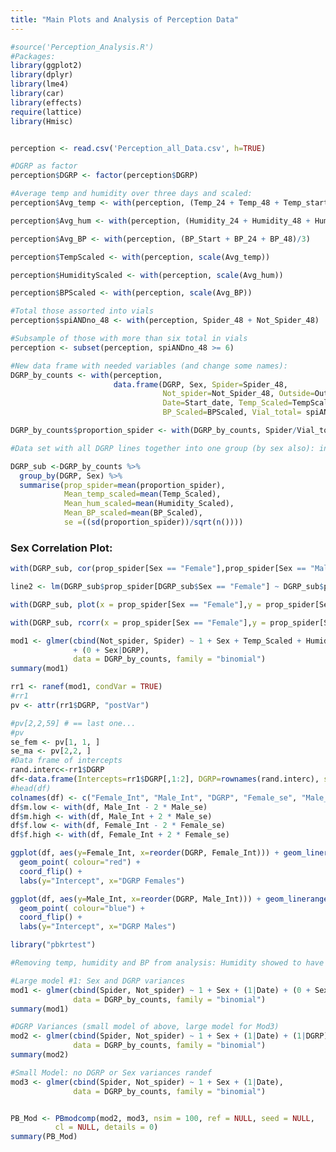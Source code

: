 ```yaml
---
title: "Main Plots and Analysis of Perception Data"
---
```


```r
#source('Perception_Analysis.R')
#Packages:
library(ggplot2)
library(dplyr)
library(lme4)
library(car)
library(effects)
require(lattice)
library(Hmisc)


perception <- read.csv('Perception_all_Data.csv', h=TRUE)

#DGRP as factor
perception$DGRP <- factor(perception$DGRP)

#Average temp and humidity over three days and scaled:
perception$Avg_temp <- with(perception, (Temp_24 + Temp_48 + Temp_start)/3)

perception$Avg_hum <- with(perception, (Humidity_24 + Humidity_48 + Humidity_start)/3)

perception$Avg_BP <- with(perception, (BP_Start + BP_24 + BP_48)/3)

perception$TempScaled <- with(perception, scale(Avg_temp))

perception$HumidityScaled <- with(perception, scale(Avg_hum))

perception$BPScaled <- with(perception, scale(Avg_BP))

#Total those assorted into vials
perception$spiANDno_48 <- with(perception, Spider_48 + Not_Spider_48)

#Subsample of those with more than six total in vials
perception <- subset(perception, spiANDno_48 >= 6)

#New data frame with needed variables (and change some names):
DGRP_by_counts <- with(perception,
                       data.frame(DGRP, Sex, Spider=Spider_48,
                                  Not_spider=Not_Spider_48, Outside=Outside_48,
                                  Date=Start_date, Temp_Scaled=TempScaled, Humidity_Scaled=HumidityScaled,
                                  BP_Scaled=BPScaled, Vial_total= spiANDno_48, Number=Number))

DGRP_by_counts$proportion_spider <- with(DGRP_by_counts, Spider/Vial_total)

#Data set with all DGRP lines together into one group (by sex also): inclueds mean temperature scales (and humidity) and the mean proportion with spiders and SE

DGRP_sub <-DGRP_by_counts %>%
  group_by(DGRP, Sex) %>%
  summarise(prop_spider=mean(proportion_spider),
            Mean_temp_scaled=mean(Temp_Scaled),
            Mean_hum_scaled=mean(Humidity_Scaled),
            Mean_BP_scaled=mean(BP_Scaled),
            se =((sd(proportion_spider))/sqrt(n())))

```


### Sex Correlation Plot:
```r
with(DGRP_sub, cor(prop_spider[Sex == "Female"],prop_spider[Sex == "Male"] ))
```

```r
line2 <- lm(DGRP_sub$prop_spider[DGRP_sub$Sex == "Female"] ~ DGRP_sub$prop_spider[DGRP_sub$Sex == "Male"])

with(DGRP_sub, plot(x = prop_spider[Sex == "Female"],y = prop_spider[Sex == "Male"], xlab = "Females", ylab = "Males", abline(line2), main = "Male Female correlation: proportion with spider"))
```

```r
with(DGRP_sub, rcorr(x = prop_spider[Sex == "Female"],y = prop_spider[Sex == "Male"]))

```


```r
mod1 <- glmer(cbind(Not_spider, Spider) ~ 1 + Sex + Temp_Scaled + Humidity_Scaled + BP_Scaled + (1|Date) 
              + (0 + Sex|DGRP), 
              data = DGRP_by_counts, family = "binomial")
summary(mod1)
```


```r
rr1 <- ranef(mod1, condVar = TRUE)
#rr1
pv <- attr(rr1$DGRP, "postVar")

#pv[2,2,59] # == last one...
#pv
se_fem <- pv[1, 1, ]
se_ma <- pv[2,2, ]
#Data frame of intercepts
rand.interc<-rr1$DGRP
df<-data.frame(Intercepts=rr1$DGRP[,1:2], DGRP=rownames(rand.interc), se_female=se_fem, se_male=se_ma)
#head(df)
colnames(df) <- c("Female_Int", "Male_Int", "DGRP", "Female_se", "Male_se")
df$m.low <- with(df, Male_Int - 2 * Male_se)
df$m.high <- with(df, Male_Int + 2 * Male_se)
df$f.low <- with(df, Female_Int - 2 * Female_se)
df$f.high <- with(df, Female_Int + 2 * Female_se)

ggplot(df, aes(y=Female_Int, x=reorder(DGRP, Female_Int))) + geom_linerange(aes(ymin=f.low, ymax=f.high), colour="black") + 
  geom_point( colour="red") + 
  coord_flip() + 
  labs(y="Intercept", x="DGRP Females")

ggplot(df, aes(y=Male_Int, x=reorder(DGRP, Male_Int))) + geom_linerange(aes(ymin=m.low, ymax=m.high), colour="black") + 
  geom_point( colour="blue") + 
  coord_flip() + 
  labs(y="Intercept", x="DGRP Males")

```


```r
library("pbkrtest")

#Removing temp, humidity and BP from analysis: Humidity showed to have an effect but this is incorperated into to date effect we keep!

#Large model #1: Sex and DGRP variances
mod1 <- glmer(cbind(Spider, Not_spider) ~ 1 + Sex + (1|Date) + (0 + Sex|DGRP),
              data = DGRP_by_counts, family = "binomial")
summary(mod1)

#DGRP Variances (small model of above, large model for Mod3)
mod2 <- glmer(cbind(Spider, Not_spider) ~ 1 + Sex + (1|Date) + (1|DGRP),
              data = DGRP_by_counts, family = "binomial")
summary(mod2)

#Small Model: no DGRP or Sex variances randef
mod3 <- glmer(cbind(Spider, Not_spider) ~ 1 + Sex + (1|Date), 
              data = DGRP_by_counts, family = "binomial")


PB_Mod <- PBmodcomp(mod2, mod3, nsim = 100, ref = NULL, seed = NULL,
          cl = NULL, details = 0)
summary(PB_Mod)

```
